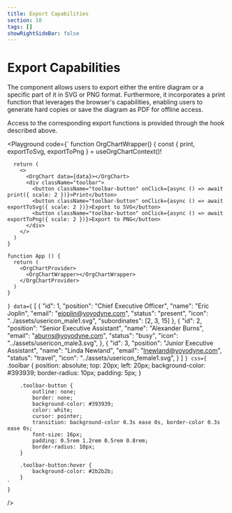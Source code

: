 ```yaml
---
title: Export Capabilities
section: 10
tags: []
showRightSideBar: false
---
```


# Export Capabilities

The component allows users to export either the entire diagram or a specific part of it in SVG or PNG format.
Furthermore, it incorporates a print function that leverages the browser's capabilities, enabling users to generate
hard copies or save the diagram as PDF for offline access.

Access to the corresponding export functions is provided through the <TypeLink type="useOrgChartContext" /> hook described above.

<Playground
    code={`
function OrgChartWrapper() {
  const { print, exportToSvg, exportToPng } = useOrgChartContext()!

      return (
        <>
          <OrgChart data={data}></OrgChart>
          <div className="toolbar">
            <button className="toolbar-button" onClick={async () => await print({ scale: 2 })}>Print</button>
            <button className="toolbar-button" onClick={async () => await exportToSvg({ scale: 2 })}>Export to SVG</button>
            <button className="toolbar-button" onClick={async () => await exportToPng({ scale: 2 })}>Export to PNG</button>
          </div>
        </>
      )
    }

    function App () {
      return (
        <OrgChartProvider>
          <OrgChartWrapper></OrgChartWrapper>
        </OrgChartProvider>
      )
    }
`}
    data={`
    [
     {
       "id": 1,
       "position": "Chief Executive Officer",
       "name": "Eric Joplin",
       "email": "ejoplin@yoyodyne.com",
       "status": "present",
       "icon": "../assets/usericon_male1.svg",
       "subordinates": [2, 3, 15]
     },
     {
       "id": 2,
       "position": "Senior Executive Assistant",
       "name": "Alexander Burns",
       "email": "aburns@yoyodyne.com",
       "status": "busy",
       "icon": "../assets/usericon_male3.svg",
     },
     {
       "id": 3,
       "position": "Junior Executive Assistant",
       "name": "Linda Newland",
       "email": "lnewland@yoyodyne.com",
       "status": "travel",
       "icon": "../assets/usericon_female1.svg",
     }
   ]
  `}
    css={`
        .toolbar {
            position: absolute;
            top: 20px;
            left: 20px;
            background-color: #393939;
            border-radius: 10px;
            padding: 5px;
        }

        .toolbar-button {
            outline: none;
            border: none;
            background-color: #393939;
            color: white;
            cursor: pointer;
            transition: background-color 0.3s ease 0s, border-color 0.3s ease 0s;
            font-size: 16px;
            padding: 0.5rem 1.2rem 0.5rem 0.8rem;
            border-radius: 10px;
        }

        .toolbar-button:hover {
            background-color: #2b2b2b;
        }
    `
    }
/>
